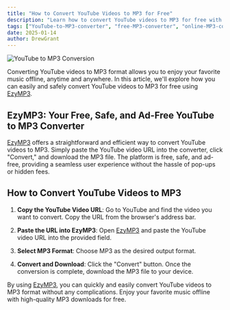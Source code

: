 ```yaml
---
title: "How to Convert YouTube Videos to MP3 for Free"
description: "Learn how to convert YouTube videos to MP3 for free with EzyMP3. Discover the easiest and safest way to enjoy your favorite music offline."
tags: ["YouTube-to-MP3-converter", "free-MP3-converter", "online-MP3-converter"]
date: 2025-01-14
author: DrewGrant
---
```


![YouTube to MP3 Conversion](/assets/images/blog/illustration-youtube-to-mp3-converter.webp)

Converting YouTube videos to MP3 format allows you to enjoy your favorite music offline, anytime and anywhere. In this article, we'll explore how you can easily and safely convert YouTube videos to MP3 for free using [EzyMP3](/).

## EzyMP3: Your Free, Safe, and Ad-Free YouTube to MP3 Converter

[EzyMP3](/) offers a straightforward and efficient way to convert YouTube videos to MP3. Simply paste the YouTube video URL into the converter, click "Convert," and download the MP3 file. The platform is free, safe, and ad-free, providing a seamless user experience without the hassle of pop-ups or hidden fees.

## How to Convert YouTube Videos to MP3

1. **Copy the YouTube Video URL**: Go to YouTube and find the video you want to convert. Copy the URL from the browser's address bar.

2. **Paste the URL into EzyMP3**: Open [EzyMP3](/) and paste the YouTube video URL into the provided field.

3. **Select MP3 Format**: Choose MP3 as the desired output format.

4. **Convert and Download**: Click the "Convert" button. Once the conversion is complete, download the MP3 file to your device.

By using [EzyMP3](/), you can quickly and easily convert YouTube videos to MP3 format without any complications. Enjoy your favorite music offline with high-quality MP3 downloads for free.
